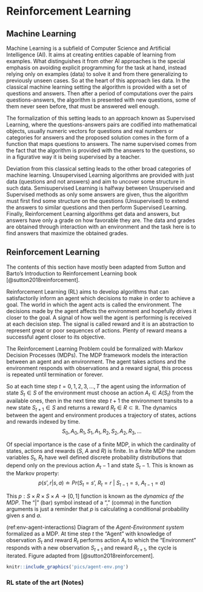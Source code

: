 # Reinforcement Learning

## Machine Learning

Machine Learning is a subfield of Computer Science and Artificial Intelligence (AI). It aims at creating entities capable of learning from examples. What distinguishes it from other AI approaches is the special emphasis on avoiding explicit programming for the task at hand, instead relying only on examples (data) to solve it and from there generalizing to previously unseen cases. So at the heart of this approach lies data. In the classical machine learning setting the algorithm is provided with a set of questions and answers. Then after a period of computations over the pairs questions-answers, the algorithm is presented with new questions, some of them never seen before, that must be answered well enough.

The formalization of this setting leads to an approach known as Supervised Learning, where the questions-answers pairs are codified into mathematical objects, usually numeric vectors for questions and real numbers or categories for answers and the proposed solution comes in the form of a function that maps questions to answers. The name supervised comes from the fact that the algorithm is provided with the answers to the questions, so in a figurative way it is being supervised by a teacher.

Deviation from this classical setting leads to the other broad categories of machine learning. Unsupervised Learning algorithms are provided with just data (questions and not answers) and aim to uncover some structure in such data. Semisupervised Learning is halfway between Unsupervised and Supervised methods as only some answers are given, thus the algorithm must first find some structure on the questions (Unsupervised) to extend the answers to similar questions and then perform Supervised Learning. Finally, Reinforcement Learning algorithms get data and answers, but answers have only a grade on how favorable they are. The data and grades are obtained through interaction with an environment and the task here is to find answers that maximize the obtained grades.

## Reinforcement Learning

The contents of this section have mostly been adapted from Sutton and Barto's Introduction to Reinforcement Learning book [@sutton2018reinforcement].

Reinforcement Learning (RL) aims to develop algorithms that can satisfactorily inform an agent which decisions to make in order to achieve a goal. The world in which the agent acts is called the environment. The decisions made by the agent affects the environment and hopefully drives it closer to the goal. A signal of how well the agent is performing is received at each decision step. The signal is called reward and it is an abstraction to represent great or poor sequences of actions. Plenty of reward means a successful agent closer to its objective.

The Reinforcement Learning Problem could be formalized with Markov Decision Processes (MDPs). The MDP framework models the interaction between an agent and an environment. The agent takes actions and the environment responds with observations and a reward signal, this process is repeated until termination or forever.
 
So at each time step  $t=0,1,2,3,...,T$ the agent using the information of state $S_t \in S$ of the environment must choose an action $A_t \in A(S_t)$ from the available ones, then in the next time step $t+1$ the environment transits to a new state $S_{t+1} \in S$ and returns a reward $R_t \in R \subset \mathds{R}$. The dynamics between the agent and environment produces a trajectory of states, actions and rewards indexed by time.
$$ S_0, A_0, R_1, S_1, A_1, R_2, S_2, A_2, R_3, ...$$
 
Of special importance is the case of a finite MDP, in which the cardinality of states, actions and rewards ($S$, $A$ and $R$) is finite. In a finite MDP the random variables $S_t$, $R_t$ have well defined discrete probability distributions that depend only on the previous action $A_t-1$ and state $S_t-1$. This is known as the Markov property:
$$ p(s’, r | s, a) \doteq Pr(S_t=s’,\ R_t=r\ |\ S_{t-1}=s,\ A_{t-1}=a) $$

This $p: S \times R \times S \times A \rightarrow [0,1]$ function is known as the _dynamics of the MDP_. The "$|$" (bar) symbol instead of a "$,$" (comma) in the function arguments is just a reminder that $p$ is calculating a conditional probability given $s$ and $a$.

(ref:env-agent-interactions) Diagram of the _Agent-Environment system_ formalized as a MDP. At time step $t$ the "Agent" with knowledge of observation $S_t$ and reward $R_t$ performs action $A_t$ to which the "Environment" responds with a new observation $S_{t+1}$ and reward $R_{t+1}$, the cycle is iterated. Figure adapted from [@sutton2018reinforcement].
```r
knitr::include_graphics('pics/agent-env.png')
```

### RL state of the art (Notes)



